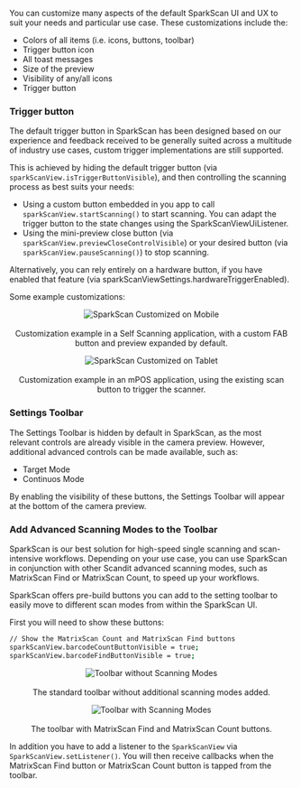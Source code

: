 You can customize many aspects of the default SparkScan UI and UX to suit your needs and particular use case. These customizations include the:

* Colors of all items (i.e. icons, buttons, toolbar)
* Trigger button icon
* All toast messages
* Size of the preview
* Visibility of any/all icons
* Trigger button

### Trigger button

The default trigger button in SparkScan has been designed based on our experience and feedback received to be generally suited across a multitude of industry use cases, custom trigger implementations are still supported.

This is achieved by hiding the default trigger button (via `sparkScanView.isTriggerButtonVisible`), and then controlling the scanning process as best suits your needs:

* Using a custom button embedded in you app to call `sparkScanView.startScanning()` to start scanning. You can adapt the trigger button to the state changes using the SparkScanViewUiListener.
* Using the mini-preview close button (via `sparkScanView.previewCloseControlVisible`) or your desired button (via `sparkScanView.pauseScanning()`) to stop scanning.

Alternatively, you can rely entirely on a hardware button, if you have enabled that feature (via sparkScanViewSettings.hardwareTriggerEnabled).

Some example customizations:

<p align="center">
  <img src="/img/sparkscan/SparkScanSelfScanning.png" alt="SparkScan Customized on Mobile" /><br></br>Customization example in a Self Scanning application, with a custom FAB button and preview expanded by default.
</p>

<p align="center">
  <img src="/img/sparkscan/SparkScanmPOS.png" alt="SparkScan Customized on Tablet" /><br></br>Customization example in an mPOS application, using the existing scan button to trigger the scanner.
</p>

### Settings Toolbar

The Settings Toolbar is hidden by default in SparkScan, as the most relevant controls are already visible in the camera preview.
However, additional advanced controls can be made available, such as:

* Target Mode
* Continuos Mode

By enabling the visibility of these buttons, the Settings Toolbar will appear at the bottom of the camera preview.

### Add Advanced Scanning Modes to the Toolbar

SparkScan is our best solution for high-speed single scanning and scan-intensive workflows. Depending on your use case, you can use SparkScan in conjunction with other Scandit advanced scanning modes, such as MatrixScan Find or MatrixScan Count, to speed up your workflows.

SparkScan offers pre-build buttons you can add to the setting toolbar to easily move to different scan modes from within the SparkScan UI.

First you will need to show these buttons:

```sh
// Show the MatrixScan Count and MatrixScan Find buttons
sparkScanView.barcodeCountButtonVisible = true;
sparkScanView.barcodeFindButtonVisible = true;
```

<p align="center">
  <img src="/img/sparkscan/toolbar.png" alt="Toolbar without Scanning Modes" /><br></br>The standard toolbar without additional scanning modes added.
</p>

<p align="center">
  <img src="/img/sparkscan/toolbar-buttons.png" alt="Toolbar with Scanning Modes" /><br></br>The toolbar with MatrixScan Find and MatrixScan Count buttons.
</p>

In addition you have to add a listener to the `SparkScanView` via `SparkScanView.setListener()`. You will then receive callbacks when the MatrixScan Find button or MatrixScan Count button is tapped from the toolbar.
